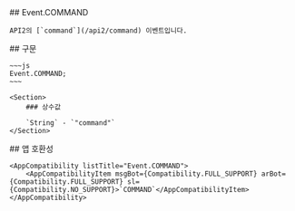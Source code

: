 
<Section>
    ## Event.COMMAND

    API2의 [`command`](/api2/command) 이벤트입니다.
</Section>
<Section>
    ## 구문

    ~~~js
    Event.COMMAND;
    ~~~

    <Section>
        ### 상수값

        `String` - `"command"`
    </Section>
</Section>
<Section>
    ## 앱 호환성

    <AppCompatibility listTitle="Event.COMMAND">
        <AppCompatibilityItem msgBot={Compatibility.FULL_SUPPORT} arBot={Compatibility.FULL_SUPPORT} sl={Compatibility.NO_SUPPORT}>`COMMAND`</AppCompatibilityItem>
    </AppCompatibility>
</Section>